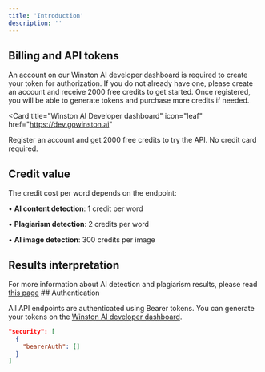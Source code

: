 ```yaml
---
title: 'Introduction'
description: ''
---
```


## Billing and API tokens

An account on our Winston AI developer dashboard is required to create your token for authorization. If you do not already have one, please create an account and receive 2000 free credits to get started. Once registered, you will be able to generate tokens and purchase more credits if needed.

<Card
  title="Winston AI Developer dashboard"
  icon="leaf"
  href="https://dev.gowinston.ai"
>
  Register an account and get 2000 free credits to try the API. No credit card required.
</Card>

## Credit value

The credit cost per word depends on the endpoint:

&#8226; <strong>AI content detection</strong>: 1 credit per word

&#8226; <strong>Plagiarism detection</strong>: 2 credits per word

&#8226; <strong>AI image detection</strong>: 300 credits per image




## Results interpretation

<Note>
  For more information about AI detection and plagiarism results, please read <a href="https://gowinston.ai/interpreting-our-ai-detection-scores/" target="_blank">this page</a>
</Note>
## Authentication

All API endpoints are authenticated using Bearer tokens. You can generate your tokens on the <a href="https://dev.gowinston.ai" target="_blank">Winston AI developer dashboard</a>.

```json
"security": [
  {
    "bearerAuth": []
  }
]
```
